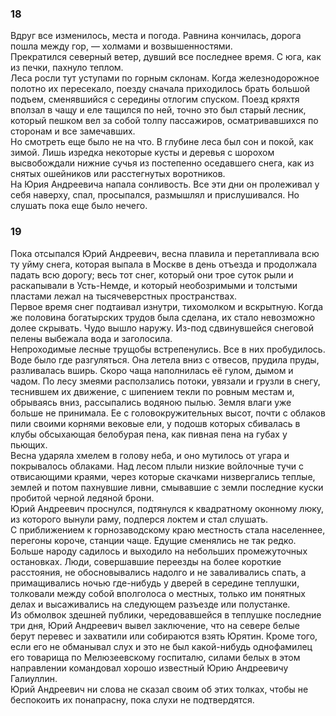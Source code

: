 ### 18 {-}

Вдруг все изменилось, места и погода. Равнина кончилась, дорога пошла между гор, — холмами и возвышенностями.<br/> Прекратился северный ветер, дувший все последнее время. С юга, как из печки, пахнуло теплом.<br/> Леса росли тут уступами по горным склонам. Когда железнодорожное полотно их пересекало, поезду сначала приходилось брать большой подъем, сменявшийся с середины отлогим спуском. Поезд кряхтя вползал в чащу и еле тащился по ней, точно это был старый лесник, который пешком вел за собой толпу пассажиров, осматривавшихся по сторонам и все замечавших.<br/> Но смотреть еще было не на что. В глубине леса был сон и покой, как зимой. Лишь изредка некоторые кусты и деревья с шорохом высвобождали нижние сучья из постепенно оседавшего снега, как из снятых ошейников или расстегнутых воротников.<br/> На Юрия Андреевича напала сонливость. Все эти дни он пролеживал у себя наверху, спал, просыпался, размышлял и прислушивался. Но слушать пока еще было нечего.

### 19 {-}

Пока отсыпался Юрий Андреевич, весна плавила и перетапливала всю ту уйму снега, которая выпала в Москве в день отъезда и продолжала падать всю дорогу; весь тот снег, который они трое суток рыли и раскапывали в Усть-Немде, и который необозримыми и толстыми пластами лежал на тысячеверстных пространствах.<br/> Первое время снег подтаивал изнутри, тихомолком и вскрытную. Когда же половина богатырских трудов была сделана, их стало невозможно долее скрывать. Чудо вышло наружу. Из-под сдвинувшейся снеговой пелены выбежала вода и заголосила.<br/> Непроходимые лесные трущобы встрепенулись. Все в них пробудилось.<br/> Воде было где разгуляться. Она летела вниз с отвесов, прудила пруды, разливалась вширь. Скоро чаща наполнилась её гулом, дымом и чадом. По лесу змеями расползались потоки, увязали и грузли в снегу, теснившем их движение, с шипением текли по ровным местам и, обрываясь вниз, рассыпались водяною пылью. Земля влаги уже больше не принимала. Ее с головокружительных высот, почти с облаков пили своими корнями вековые ели, у подошв которых сбивалась в клубы обсыхающая белобурая пена, как пивная пена на губах у пьющих.<br/> Весна ударяла хмелем в голову неба, и оно мутилось от угара и покрывалось облаками. Над лесом плыли низкие войлочные тучи с отвисающими краями, через которые скачками низвергались теплые, землей и потом пахнувшие ливни, смывавшие с земли последние куски пробитой черной ледяной брони.<br/> Юрий Андреевич проснулся, подтянулся к квадратному оконному люку, из которого вынули раму, подперся локтем и стал слушать.<br/> С приближением к горнозаводскому краю местность стала населеннее, перегоны короче, станции чаще. Едущие сменялись не так редко. Больше народу садилось и выходило на небольших промежуточных остановках. Люди, совершавшие переезды на более короткие расстояния, не обосновывались надолго и не заваливались спать, а примащивались ночью где-нибудь у дверей в середине теплушки, толковали между собой вполголоса о местных, только им понятных делах и высаживались на следующем разъезде или полустанке.<br/> Из обмолвок здешней публики, чередовавшейся в теплушке последние три дня, Юрий Андреевич вывел заключение, что на севере белые берут перевес и захватили или собираются взять Юрятин. Кроме того, если его не обманывал слух и это не был какой-нибудь однофамилец его товарища по Мелюзеевскому госпиталю, силами белых в этом направлении командовал хорошо известный Юрию Андреевичу Галиуллин.<br/> Юрий Андреевич ни слова не сказал своим об этих толках, чтобы не беспокоить их понапрасну, пока слухи не подтвердятся.

